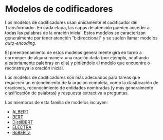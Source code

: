 # Modelos de codificadores

<CourseFloatingBanner
    chapter={1}
    classNames="absolute z-10 right-0 top-0"
/>

<Youtube id="MUqNwgPjJvQ" />

Los modelos de codificadores usan únicamente el codificador del Transformador. En cada etapa, las capas de atención pueden acceder a todas las palabras de la oración inicial. Estos modelos se caracterizan generalmente por tener atención "bidireccional" y se suelen llamar modelos *auto-encoding*.

El preentrenamiento de estos modelos generalmente gira en torno a corromper de alguna manera una oración dada (por ejemplo, ocultando aleatoriamente palabras en ella) y pidiéndole al modelo que encuentre o reconstruya la oración inicial.

Los modelos de codificadores son más adecuados para tareas que requieren un entendimiento de la oración completa, como la clasificación de oraciones, reconocimiento de entidades nombradas (y más generalmente clasificación de palabras) y respuesta extractiva a preguntas.

Los miembros de esta familia de modelos incluyen:

- [ALBERT](https://huggingface.co/transformers/model_doc/albert.html)
- [BERT](https://huggingface.co/transformers/model_doc/bert.html)
- [DistilBERT](https://huggingface.co/transformers/model_doc/distilbert.html)
- [ELECTRA](https://huggingface.co/transformers/model_doc/electra.html)
- [RoBERTa](https://huggingface.co/transformers/model_doc/roberta.html)
